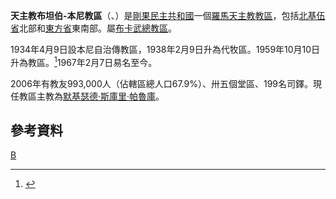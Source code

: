 {{Infobox Roman Catholic diocese
|Roman Catholic Diocese of = 天主教布坦伯-本尼教區
|Latin name of diocese = Dioecesis Butembensis-Benensis
|image = 
|caption =
|location = [[剛果民主共和國|剛果民主共和國]]
|territory =
|population = 993,000
|rite = 拉丁禮
|patron =
|province = 布卡武
|established = 1958年
|cathedral =
|co-cathedral = 
|leadership = 主教
|website =
|教宗 =
|metropolitan = 
|ordinary = 默基瑟德·斯庫里·帕魯庫
|coadjutor bishop =
|auxiliary =
}}

'''天主教布坦伯-本尼教區'''（{{lang-la|Dioecesis Butembensis-Benensis}}、{{lang-fr|Diocèse de Butembo - Beni}}）是[[剛果民主共和國|剛果民主共和國]]一個[[羅馬天主教|羅馬天主教]][[教區|教區]]，包括[[北基伍省|北基伍省]]北部和[[東方省|東方省]]東南部。屬[[天主教布卡武總教區|布卡武總教區]]。

1934年4月9日設本尼自治傳教區，1938年2月9日升為代牧區。1959年10月10日升為教區。<ref>{{cite journal
|journal=[[宗座公報|宗座公報]]
|publisher=梵蒂岡出版社
|date=1960年
|volume=52
|title=''Cum parvulum''
|page=372
|url=http://www.vatican.va/archive/aas/documents/AAS%2052%20%5B1960%5D%20-%20ocr.pdf
|access-date=2013-06-07
|archive-date=2016-04-09
|archive-url=https://web.archive.org/web/20160409030818/http://www.vatican.va/archive/aas/documents/AAS%2052%20%5B1960%5D%20-%20ocr.pdf
|dead-url=no
}}</ref>1967年2月7日易名至今。

2006年有教友993,000人（佔轄區總人口67.9%）、卅五個堂區、199名司鐸。現任教區主教為[[默基瑟德·斯庫里·帕魯庫|默基瑟德·斯庫里·帕魯庫]]。

==參考資料==
{{reflist}}
{{剛果民主共和國天主教教區}}
[[Category:剛果民主共和國天主教教區|B]]